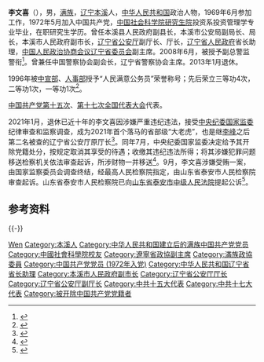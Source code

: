 {{Other uses|other=名为李文喜的其他人物|李文喜}}
{{Infobox officeholder
| 图像        = 
| 图像说明    = 
| 职务1       = [[中国人民政治协商会议辽宁省委员会|中国人民政治协商会议辽宁省委员会]]副主席
| 任期1       = 第十届中国人民政治协商会议辽宁省委员会
| 就任日期1   = 2008年1月
| 卸任日期1   = 2013年1月
| 前任1       = 
| 继任1       = 
| 1blankname1 = 政协主席
| 1namedata1  = [[骆琳|骆琳]]
| 职务2       = [[辽宁省公安厅|辽宁省公安厅]]厅长
| 就任日期2   = 2002年5月
| 卸任日期2   = 2011年3月
| 前任2       = [[李峰_(1953年12月)|李峰]]
| 继任2       = [[薛恒|薛恒]]
| 1blankname2 = 省长
| 1namedata2  = [[薄熙来|薄熙来]]<br>[[张文岳|张文岳]]<br>[[陈政高|陈政高]]
| 姓名        = 李文喜
| 原名        = 
| 出生日期    = {{birth year and age|1950|03}}
| 出生地点    = {{PRC}}[[辽宁省|辽宁省]][[本溪县|本溪县]][[偏岭镇|偏岭镇]]
| 逝世日期    = <!-- {{death date and age|}}（死亡在前，出生在后）{{death year and age| }} -->
| 逝世地点    = 
| 政党        = <del>{{CPC}}</del> （1972–2021年7月27日被开除）
| 父母        = 
| 配偶        = <!--{{marriage|姓名|}} -->
| 子女        = 
| 亲属        = 
| 信仰        = 
| 母校        = [[中国社会科学院研究生院|中国社会科学院研究生院]]
| 网站        = 
| 签名        = 
| 脚注        = 
}}
'''李文喜'''（{{bd|1950年|3月||catIdx=Li李文喜}}），男，[[满族|满族]]，[[辽宁省|辽宁]][[本溪县|本溪]]人，[[中华人民共和国|中华人民共和国]]政治人物，1969年6月参加工作，1972年5月加入中国共产党，[[中国社会科学院|中国社会科学院]][[中国社会科学院研究生院|研究生院]]投资系投资管理学专业毕业，在职研究生学历。曾任本溪县人民政府副县长，本溪市公安局副局长、局长，本溪市人民政府副市长，[[辽宁省公安厅|辽宁省公安厅]]副厅长、厅长，[[辽宁省人民政府|辽宁省人民政府]]省长助理，[[中国人民政治协商会议辽宁省委员会|中国人民政治协商会议辽宁省委员会]]副主席。2008年6月，被授予副总警监警衔<ref>{{Cite web|title=辽宁省公安厅长李文喜访谈|url=http://society.people.com.cn/GB/140459/51656/197808/index.html|accessdate=2020-09-29|date=2010-07-20|work=人民网|archiveurl=https://web.archive.org/web/20130404201403/http://society.people.com.cn/GB/140459/51656/197808/index.html|archivedate=2013-04-04|dead-url=no}}</ref>。曾兼任中国警察协会副会长，辽宁省警察协会主席。2013年1月退休。

1996年被[[中共中央宣传部|中宣部]]、[[中华人民共和国人事部|人事部]]授予“人民满意公务员”荣誉称号；先后荣立三等功4次，二等功1次，一等功1次<ref>{{Cite web|title=涉嫌严重违纪违法，李文喜被查！|url=https://www.163.com/dy/article/G186PUDT0534B5BK.html|accessdate=2021-01-27|date=2021-01-26|publisher=网易|archiveurl=https://web.archive.org/web/20210727131731/https://www.163.com/dy/article/G186PUDT0534B5BK.html|archivedate=2021-07-27|dead-url=no}}</ref>。

[[中国共产党第十五次全国代表大会|中国共产党第十五次]]、[[中国共产党第十七次全国代表大会|第十七次全国代表大会]]代表。

2021年1月，退休已近十年的李文喜因涉嫌严重违纪违法，接受[[中国共产党中央纪律检查委员会|中央纪委]][[中华人民共和国国家监察委员会|国家监委]]纪律审查和监察调查，成为2021年首个落马的省部级“大老虎”，也是继[[李峰_(1953年12月)|李峰]]之后第二名被查的辽宁省公安厅原厅长<ref>{{cite web|title=辽宁省政协原副主席李文喜接受中央纪委国家监委纪律审查和监察调查|url=http://www.ccdi.gov.cn/toutiao/202101/t20210125_234767.html|accessdate=2021-01-25|date=2021-01-25|publisher=[[中央纪委国家监委网站|中央纪委国家监委网站]]|archiveurl=https://web.archive.org/web/20210727131729/https://www.ccdi.gov.cn/toutiao/202101/t20210125_234767.html|archivedate=2021-07-27|dead-url=no}}</ref>。同年7月，中央纪委国家监委决定给予其开除党籍处分，按规定取消其享受的待遇；收缴其违纪违法所得；将其涉嫌犯罪问题移送检察机关依法审查起诉，所涉财物一并移送<ref>{{cite web|title=辽宁省政协原党组成员、副主席李文喜严重违纪违法被开除党籍|url=https://www.ccdi.gov.cn/toutiao/202107/t20210727_246961.html|accessdate=2021-07-27|date=2021-07-27|publisher=中央纪委国家监委网站|archiveurl=https://web.archive.org/web/20210727131656/https://www.ccdi.gov.cn/toutiao/202107/t20210727_246961.html|archivedate=2021-07-27|dead-url=no}}</ref>。9月，李文喜涉嫌受贿一案，由国家监察委员会调查终结，经最高人民检察院指定，由山东省泰安市人民检察院审查起诉。山东省泰安市人民检察院已向[[山东省泰安市中级人民法院|山东省泰安市中级人民法院]]提起公诉<ref>{{Cite web|title=辽宁省政协原副主席李文喜被公诉 曾被指“肆无忌惮聚钱敛财”-中新网|url=https://www.chinanews.com/gn/2021/09-29/9576813.shtml|access-date=2021-09-30|work=www.chinanews.com|archive-date=2021-09-30|archive-url=https://web.archive.org/web/20210930123736/http://www.chinanews.com/gn/2021/09-29/9576813.shtml|dead-url=no}}</ref>。

== 参考资料 ==
{{reflist}}
{{-}}
{{start box}}
{{s-gov|prc}}
{{s-before|[[李峰_(1953年12月)|李峰]]}}
{{s-title|[[辽宁省公安厅|辽宁省公安厅]]厅长|2006年9月—2011年3月}}
{{s-after|[[薛恒|薛恒]]}}
{{end box}}
{{中共十九大以来的反腐败工作}}
{{Authority control}}
{{DEFAULTSORT:Li李}}
[[Category:李姓|Wen]]
[[Category:本溪人|Category:本溪人]]
[[Category:中华人民共和国建立后的满族中国共产党党员|Category:中华人民共和国建立后的满族中国共产党党员]]
[[Category:中國社會科學院校友|Category:中國社會科學院校友]]
[[Category:遼寧省政協副主席|Category:遼寧省政協副主席]]
[[Category:滿族政協委員|Category:滿族政協委員]]
[[Category:中国共产党党员_(1972年入党)|Category:中国共产党党员 (1972年入党)]]
[[Category:中华人民共和国辽宁省省长助理|Category:中华人民共和国辽宁省省长助理]]
[[Category:本溪市人民政府副市长|Category:本溪市人民政府副市长]]
[[Category:辽宁省公安厅厅长|Category:辽宁省公安厅厅长]]
[[Category:辽宁省公安厅副厅长|Category:辽宁省公安厅副厅长]]
[[Category:中共十五大代表|Category:中共十五大代表]]
[[Category:中共十七大代表|Category:中共十七大代表]]
[[Category:被开除中国共产党党籍者|Category:被开除中国共产党党籍者]]
